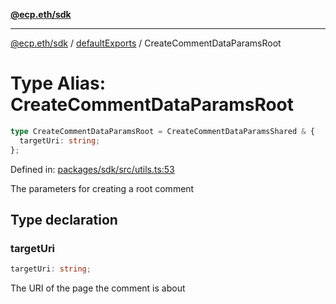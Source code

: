 [**@ecp.eth/sdk**](../../index.mdx)

***

[@ecp.eth/sdk](/sdk-reference/index.mdx) / [defaultExports](/sdk-reference/defaultExports/index.mdx) / CreateCommentDataParamsRoot

# Type Alias: CreateCommentDataParamsRoot

```ts
type CreateCommentDataParamsRoot = CreateCommentDataParamsShared & {
  targetUri: string;
};
```

Defined in: [packages/sdk/src/utils.ts:53](https://github.com/ecp-eth/comments-monorepo/blob/main/packages/sdk/src/utils.ts#L53)

The parameters for creating a root comment

## Type declaration

### targetUri

```ts
targetUri: string;
```

The URI of the page the comment is about
